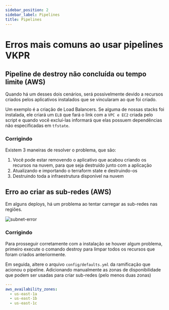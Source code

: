 ```yaml
---
sidebar_position: 2
sidebar_label: Pipelines
title: Pipelines
---
```


# Erros mais comuns ao usar pipelines VKPR

## Pipeline de destroy não concluída ou tempo limite (AWS)

Quando há um desses dois cenários, será possivelmente devido a recursos criados pelos aplicativos instalados que se vincularam ao que foi criado.

Um exemplo é a criação de Load Balancers. Se alguma de nossas stacks foi instalada, ele criará um `ELB` que fará o link com a `VPC e EC2` criada pelo script e quando você excluí-las informará que elas possuem dependências não especificadas em `tfstate`.

### Corrigindo

Existem 3 maneiras de resolver o problema, que são:

1. Você pode estar removendo o aplicativo que acabou criando os recursos na nuvem, para que seja destruído junto com a aplicação
2. Atualizando e importando o terraform state e destruindo-os
3. Destruindo toda a infraestrutura disponível na nuvem

## Erro ao criar as sub-redes (AWS)

Em alguns deploys, há um problema ao tentar carregar as sub-redes nas regiões.

![subnet-error](img/pipeline/error-subnets.png)

### Corrigindo

Para prosseguir corretamente com a instalação se houver algum problema, primeiro execute o comando destroy para limpar todos os recursos que foram criados anteriormente.

Em seguida, altere o arquivo `config/defaults.yml` da ramificação que acionou o pipeline. Adicionando manualmente as zonas de disponibilidade que podem ser usadas para criar sub-redes (pelo menos duas zonas)

```yaml
---
aws_availability_zones:
  - us-east-1a
  - us-east-1b
  - us-east-1c
```
